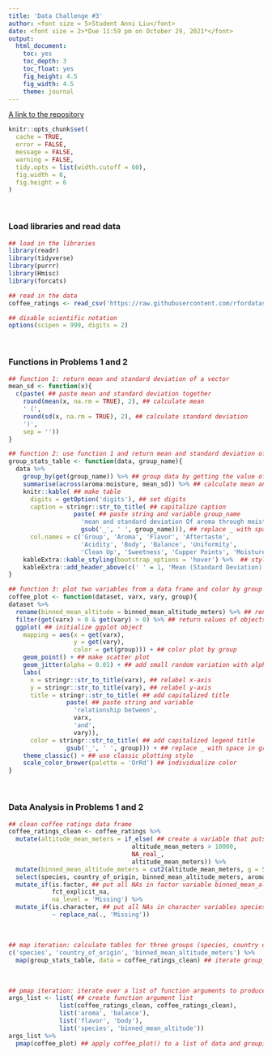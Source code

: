 ```yaml
---
title: 'Data Challenge #3'
author: <font size = 5>Student Anni Liu</font>
date: <font size = 2>*Due 11:59 pm on October 29, 2021*</font>
output:
  html_document:
    toc: yes
    toc_depth: 3
    toc_float: yes
    fig_height: 4.5
    fig_width: 4.5
    theme: journal
---
```


[A link to the repository](https://github.com/anniliu1/DSI_Data_Challenge_3.git)

```r
knitr::opts_chunk$set(
  cache = TRUE,
  error = FALSE,
  message = FALSE,
  warning = FALSE,
  tidy.opts = list(width.cutoff = 60),
  fig.width = 8,
  fig.height = 6
)
```

\

### Load libraries and read data
```r
## load in the libraries 
library(readr)  
library(tidyverse)
library(purrr)
library(Hmisc)
library(forcats)

## read in the data 
coffee_ratings <- read_csv('https://raw.githubusercontent.com/rfordatascience/tidytuesday/master/data/2020/2020-07-07/coffee_ratings.csv')

## disable scientific notation 
options(scipen = 999, digits = 2)
```

\

### Functions in Problems 1 and 2
```r
## function 1: return mean and standard deviation of a vector
mean_sd <- function(x){
  c(paste( ## paste mean and standard deviation together
    round(mean(x, na.rm = TRUE), 2), ## calculate mean
    ' (', 
    round(sd(x, na.rm = TRUE), 2), ## calculate standard deviation
    ')',
    sep = ''))
}

## function 2: use function 1 and return mean and standard deviation of aroma through moisture over a specific grouping as a table
group_stats_table <- function(data, group_name){
  data %>%
    group_by(get(group_name)) %>% ## group data by getting the value of object group_name 
    summarise(across(aroma:moisture, mean_sd)) %>% ## calculate mean and standard deviation across aroma to moisture using mean_sd()
    knitr::kable( ## make table
      digits = getOption('digits'), ## set digits
      caption = stringr::str_to_title( ## capitalize caption
                  paste( ## paste string and variable group_name
                    'mean and standard deviation Of aroma through moisture by', 
                    gsub('_', ' ', group_name))), ## replace _ with space in group name
      col.names = c('Group', 'Aroma', 'Flavor', 'Aftertaste', 
                    'Acidity', 'Body', 'Balance', 'Uniformity',
                    'Clean Up', 'Sweetness', 'Cupper Points', 'Moisture')) %>% ## make pleasing column names
    kableExtra::kable_styling(bootstrap_options = 'hover') %>%  ## stylize table
    kableExtra::add_header_above(c(' ' = 1, 'Mean (Standard Deviation)' = 11)) ## add a header
}

## function 3: plot two variables from a data frame and color by group
coffee_plot <- function(dataset, varx, vary, group){
dataset %>%
  rename(binned_mean_altitude = binned_mean_altitude_meters) %>% ## rename binned_mean_altitude_meters
  filter(get(varx) > 0 & get(vary) > 0) %>% ## return values of objects varx and vary; remove outliers
  ggplot( ## initialize ggplot object
    mapping = aes(x = get(varx),
                  y = get(vary),
                  color = get(group))) + ## color plot by group
    geom_point() + ## make scatter plot
    geom_jitter(alpha = 0.01) + ## add small random variation with alpha blending
    labs(
      x = stringr::str_to_title(varx), ## relabel x-axis
      y = stringr::str_to_title(vary), ## relabel y-axis
      title = stringr::str_to_title( ## add capitalized title
                paste( ## paste string and variable
                  'relationship between', 
                  varx, 
                  'and', 
                  vary)), 
      color = stringr::str_to_title( ## add capitalized legend title
                gsub('_', ' ', group))) + ## replace _ with space in group name
    theme_classic() + ## use classic plotting style
    scale_color_brewer(palette = 'OrRd') ## individualize color
}
```

\

### Data Analysis in Problems 1 and 2
```r
## clean coffee ratings data frame
coffee_ratings_clean <- coffee_ratings %>% 
  mutate(altitude_mean_meters = if_else( ## create a variable that puts all impossible values as NA
                                  altitude_mean_meters > 10000,
                                  NA_real_,
                                  altitude_mean_meters)) %>%
  mutate(binned_mean_altitude_meters = cut2(altitude_mean_meters, g = 5)) %>% ## cut altitude_mean_meters into 5 intervals 
  select(species, country_of_origin, binned_mean_altitude_meters, aroma:moisture) %>% ## select necessary variables for table production 
  mutate_if(is.factor, ## put all NAs in factor variable binned_mean_altitude_meters as Missing
            fct_explicit_na,
            na_level = 'Missing') %>%
  mutate_if(is.character, ## put all NAs in character variables species and country_of_origin as Missing
            ~ replace_na(., 'Missing'))
```

\

```r
## map iteration: calculate tables for three groups (species, country of origin, binned mean altitude in meters) in one step
c('species', 'country_of_origin', 'binned_mean_altitude_meters') %>%
  map(group_stats_table, data = coffee_ratings_clean) ## iterate group_stats_table() with cleaned data and three group names
```

\

```r
## pmap iteration: iterate over a list of function arguments to produce two plots
args_list <- list( ## create function argument list
              list(coffee_ratings_clean, coffee_ratings_clean), 
              list('aroma', 'balance'),
              list('flavor', 'body'),
              list('species', 'binned_mean_altitude'))
args_list %>%
  pmap(coffee_plot) ## apply coffee_plot() to a list of data and grouping names  
```


